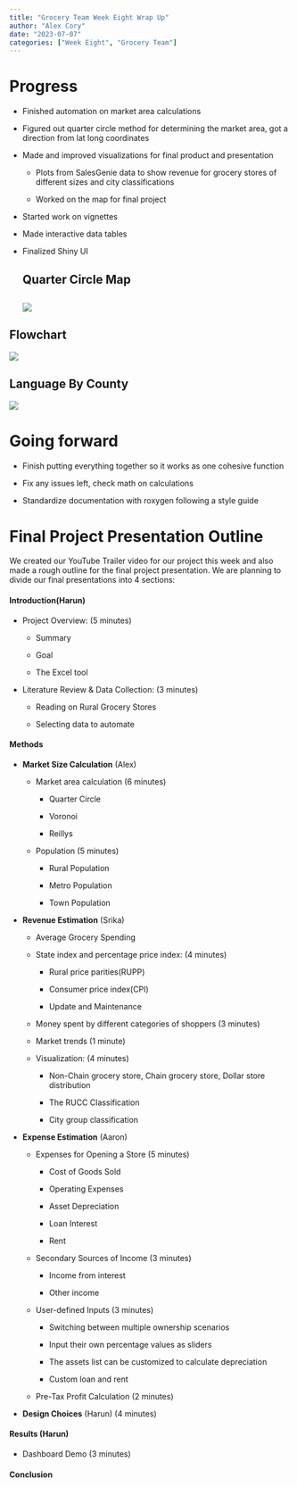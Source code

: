 ```yaml
---
title: "Grocery Team Week Eight Wrap Up"
author: "Alex Cory"
date: "2023-07-07"
categories: ["Week Eight", "Grocery Team"]
---
```


# Progress

-   Finished automation on market area calculations

-   Figured out quarter circle method for determining the market area, got a direction from lat long coordinates

-   Made and improved visualizations for final product and presentation

    -   Plots from SalesGenie data to show revenue for grocery stores of different sizes and city classifications

    -   Worked on the map for final project

-   Started work on vignettes

-   Made interactive data tables

-   Finalized Shiny UI

    ## Quarter Circle Map

    ## ![](images/shiny_map.png)

## Flowchart

![](images/flowchart.png)

## Language By County

![](images/lang_graph.png)

# Going forward

-   Finish putting everything together so it works as one cohesive function

-   Fix any issues left, check math on calculations

-   Standardize documentation with roxygen following a style guide

# Final Project Presentation Outline

We created our YouTube Trailer video for our project this week and also made a rough outline for the final project presentation. We are planning to divide our final presentations into 4 sections:

#### Introduction(Harun)

-   Project Overview: (5 minutes)

    -   Summary

    -   Goal

    -   The Excel tool

-   Literature Review & Data Collection: (3 minutes)

    -   Reading on Rural Grocery Stores

    -   Selecting data to automate

#### Methods

-   **Market Size Calculation** (Alex)

    -   Market area calculation (6 minutes)

        -   Quarter Circle 

        -   Voronoi 

        -   Reillys 

    -   Population (5 minutes)

        -   Rural Population

        -   Metro Population

        -   Town Population

-   **Revenue Estimation** (Srika)

    -   Average Grocery Spending  

    -   State index and percentage price index: (4 minutes)

        -   Rural price parities(RUPP) 

        -   Consumer price index(CPI) 

        -   Update and Maintenance

    -   Money spent by different categories of shoppers (3 minutes)

    -   Market trends (1 minute)

    -   Visualization: (4 minutes)

        -   Non-Chain grocery store, Chain grocery store, Dollar store distribution 

        -   The RUCC Classification 

        -   City group classification 

-   **Expense Estimation** (Aaron)

    -   Expenses for Opening a Store (5 minutes)

        -   Cost of Goods Sold 

        -   Operating Expenses 

        -   Asset Depreciation 

        -   Loan Interest

        -   Rent 

    -   Secondary Sources of Income (3 minutes)

        -   Income from interest 

        -   Other income 

    -   User-defined Inputs (3 minutes)

        -   Switching between multiple ownership scenarios 

        -   Input their own percentage values as sliders 

        -   The assets list can be customized to calculate depreciation

        -   Custom loan and rent

    -   Pre-Tax Profit Calculation (2 minutes)

-   **Design Choices** (Harun) (4 minutes)

#### Results (Harun)

-   Dashboard Demo (3 minutes)

#### Conclusion

